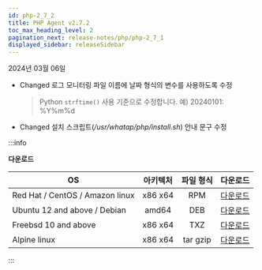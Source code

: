 ```yaml
---
id: php-2_7_2
title: PHP Agent v2.7.2
toc_max_heading_level: 2
pagination_next: release-notes/php/php-2_7_1
displayed_sidebar: releaseSidebar
---
```


2024년 03월 06일

- <Status>Changed</Status> 로그 모니터링 파일 이름에 날짜 형식의 변수를 사용하도록 수정

  > Python `strftime()` 사용 기준으로 수정합니다. 예) 20240101: %Y%m%d

- <Status>Changed</Status> 설치 스크립트(<em>/usr/whatap/php/install.sh</em>) 안내 문구 수정

:::info

**다운로드**

| OS | 아키텍처 | 파일 형식 | 다운로드 |
| - | :-: | :-: | :-: |
| Red Hat / CentOS / Amazon linux | x86 x64 | RPM | [다운로드](https://repo.whatap.io/centos/6/x86_64/whatap-php-2.7-2.x86_64.rpm) |
| Ubuntu 12 and above / Debian | amd64 | DEB | [다운로드](https://repo.whatap.io/debian/unstable/whatap-php_2.7.2_amd64.deb) |
| Freebsd 10 and above | x86 x64 | TXZ | [다운로드](https://repo.whatap.io/freebsd/10/whatap-php-2.7.2.txz) |
| Alpine linux | x86 x64 | tar gzip | [다운로드](https://repo.whatap.io/alpine/x86_64/whatap-php-2.7.2.tar.gz) |

:::

